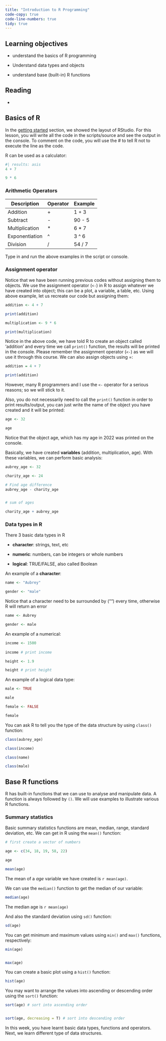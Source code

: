 ```yaml
---
title: "Introduction to R Programming"
code-copy: true
code-line-numbers: true
tidy: true
---
```


## Learning objectives

-   understand the basics of R programming

-   Understand data types and objects

-   understand base (built-in) R functions

## Reading

-   

## Basics of R

In the [getting started](/_site/getting-started.html) section, we showed the layout of RStudio. For this lesson, you will write all the code in the scripts/source and see the output in the console. To comment on the code, you will use the # to tell R not to execute the line as the code.

R can be used as a calculator:

```r
#| results: asis
4 + 7 

9 * 6 

```

### Arithmetic Operators

| Description    | Operator | Example |
|----------------|----------|---------|
| Addition       | \+       | 1 + 3   |
| Subtract       | \-       | 90 - 5  |
| Multiplication | \*       | 6 \* 7  |
| Exponentiation | \^       | 3 \^ 6  |
| Division       | /        | 54 / 7  |


Type in and run the above examples in the script or console. 

### Assignment operator 

Notice that we have been running previous codes without assigning them to objects. We use the assignment operator (`<-`) in R to assign whatever we have created into object; this can be a plot, a variable, a table, etc. Using above example, let us recreate our code but assigning them:

```r
addition <- 4 + 7 

print(addition)

multiplication <- 9 * 6 

print(multiplication)
```

Notice in the above code, we have told R to create an object called 'addition' and every time we call `print()` function, the results will be printed in the console. Please remember the assignment operator (`<-`) as we will use it through this course. We can also assign objects using =:

```r
addition = 4 + 7

print(addition)
```

However, many R programmers and I use the `<-` operator for a serious reasons; so we will stick to it.

Also, you do not necessarily need to call the `print()` function in order to print results/output, you can just write the name of the object you have created and it will be printed:

```r
age <- 32

age
```

Notice that the object age, which has my age in 2022 was printed on the console.


Basically, we have created **variables** (addition, multiplication, age). With these variables, we can perform basic analysis:

```r
aubrey_age <- 32

charity_age <- 24

# Find age difference
aubrey_age - charity_age


# sum of ages

charity_age + aubrey_age
```

### Data types in R

There 3 basic data types in R

- **character**: strings, text, etc

- **numeric**: numbers, can be integers or whole numbers

- **logical**: TRUE/FALSE, also called Boolean 


An example of a **character**:

```r
name <- "Aubrey"

gender <- "male"
```

Notice that a character need to be surrounded by ("") every time, otherwise R will return an error

```r
name <- Aubrey

gender <- male
```

An example of a numerical:

```r
income <- 1500
 
income # print income

height <- 1.9

height # print height
```


An example of a logical data type:

```r
male <- TRUE

male 

female <- FALSE

female 
```

You can ask R to tell you the type of the data structure by using `class()` function:

```r
class(aubrey_age)

class(income)

class(name)

class(male)
```

## Base R functions

R has built-in functions that we can use to analyse and manipulate data. A function is always followed by `()`. We will use examples to illustrate various R functions.

### Summary statistics

Basic summary statistics functions are mean, median, range, standard deviation, etc. We can get in R using the `mean()` function:

```r
# first create a vector of numbers

age <- c(34, 18, 19, 58, 22)

age

mean(age)
```

The mean of a _age_ variable we have created is `r mean(age)`. 

We can use the `median()` function to get the median of our variable:

```r
median(age)
```

The median age is `r mean(age)`


And also the standard deviation using `sd()` function:

```r

sd(age)
```

You can get minimum and maximum values using `min()` and `max()` functions, respectively:

```r
min(age)


max(age)
```

You can create a basic plot using a `hist()` function:

```r
hist(age)
```

You may want to arrange the values into ascending or descending order using the `sort()` function:

```r
sort(age) # sort into ascending order


sort(age, decreasing = T) # sort into descending order
```


In this week, you have learnt basic data types, functions and operators. Next, we learn different type of data structures. 